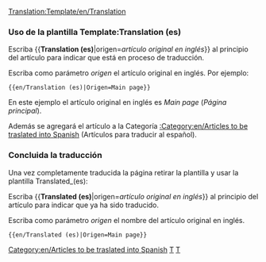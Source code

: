<noinclude>[[Translation:Template/en/Translation]]</noinclude>{{en/Ambox| type  = notice
| image = en/Wiki letter.png
| text  = Este artículo está siendo traducido del inglés. Puedes colaborar ayudando a su [{{SERVER}}{{localurl:{{NAMESPACE}}:{{PAGENAME}}|action=edit}} redacción].
<p>Use el [[en/Wiki/Manual of Style|Manual de Estilo]] para una correcta edición.<br/>
Recuerde quitar esta plantilla una vez que el artículo haya sido correctamente traducido.<br/>
<strong>Artículo original en inglés:</strong> <includeonly>[{{SERVER}}{{localurl:{{NAMESPACE}}:{{{origen}}}|action=view}} {{{origen}}}]</includeonly></p>
}}
<includeonly>[[Category:en/Articles to be traslated into Spanish]]</includeonly>

<noinclude>
===Uso de la plantilla Template:Translation (es)===
Escriba <nowiki>{{</nowiki>'''Translation (es)'''|origen=''artículo original en inglés''<nowiki>}}</nowiki> al principio del artículo para indicar que está en proceso de traducción.
<p>Escriba como parámetro ''origen'' el artículo original en inglés. Por ejemplo:</p>
<pre>{{en/Translation (es)|Origen=Main page}}</pre>
En este ejemplo el artículo original en inglés es ''Main page'' (''Página principal'').
<p>Además se agregará el artículo a la Categoría [[:Category:en/Articles to be traslated into Spanish]] (Artículos para traducir al español).</p>

===Concluida la traducción===
Una vez completamente traducida la página retirar la plantilla y usar la plantilla Translated_(es):

Escriba <nowiki>{{</nowiki>'''Translated (es)'''|origen=''artículo original en inglés''<nowiki>}}</nowiki> al principio del artículo para indicar que ya ha sido traducido.
<p>Escriba como parámetro ''origen'' el nombre del artículo original en inglés.</p>
<pre>{{en/Translated (es)|Origen=Main page}}</pre>
[[Category:en/Templates|T]][[Category:en/Message boxes|T]]</noinclude>